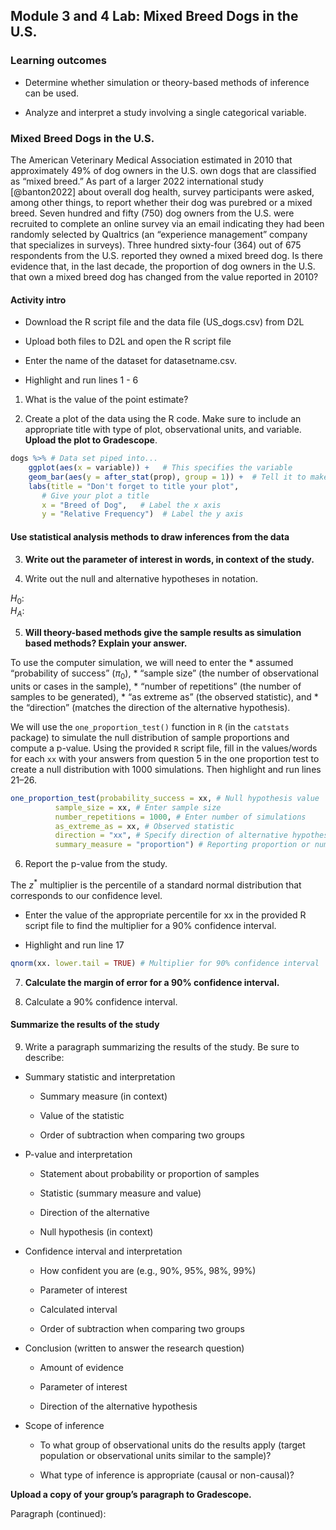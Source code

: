 ## Module 3 and 4 Lab:  Mixed Breed Dogs in the U.S.

\setstretch{1}

### Learning outcomes

* Determine whether simulation or theory-based methods of inference can be used.

* Analyze and interpret a study involving a single categorical variable.

### Mixed Breed Dogs in the U.S.

The American Veterinary Medical Association estimated in 2010 that approximately 49% of dog owners in the U.S. own dogs that are classified as “mixed breed.” As part of a larger 2022 international study [@banton2022] about overall dog health, survey participants were asked, among other things, to report whether their dog was purebred or a mixed breed.  Seven hundred and fifty (750) dog owners from the U.S. were recruited to complete an online survey via an email indicating they had been randomly selected by Qualtrics (an “experience management” company that specializes in surveys).  Three hundred sixty-four (364) out of 675 respondents from the U.S. reported they owned a mixed breed dog.  Is there evidence that, in the last decade, the proportion of dog owners in the U.S. that own a mixed breed dog has changed from the value reported in 2010? 

#### Activity intro {-}

* Download the R script file and the data file (US_dogs.csv) from D2L

* Upload both files to D2L and open the R script file

* Enter the name of the dataset for datasetname.csv.

* Highlight and run lines 1 - 6 

1.  What is the value of the point estimate?

\vspace{0.3in}

2. Create a plot of the data using the R code. Make sure to include an appropriate title with type of plot, observational units, and variable.  **Upload the plot to Gradescope**.

```r
dogs %>% # Data set piped into...
    ggplot(aes(x = variable)) +   # This specifies the variable
    geom_bar(aes(y = after_stat(prop), group = 1)) +  # Tell it to make a bar plot with proportions
    labs(title = "Don't forget to title your plot",  
       # Give your plot a title
       x = "Breed of Dog",   # Label the x axis
       y = "Relative Frequency")  # Label the y axis
```

#### Use statistical analysis methods to draw inferences from the data {-}

3.  **Write out the parameter of interest in words, in context of the study.**  

\vspace{0.5in}

4.  Write out the null and alternative hypotheses in notation.

\vspace{1mm}

| $H_0:$

\vspace{0.3in}

| $H_A:$

\vspace{0.3in}

5. **Will theory-based methods give the sample results as simulation based methods?  Explain your answer.**

\vspace{0.6in}

To use the computer simulation, we will need to enter the 
* assumed "probability of success" ($\pi_0$), 
* "sample size" (the number of observational units or cases in the sample),
* "number of repetitions" (the number of samples to be generated), 
* "as extreme as" (the observed statistic), and 
* the "direction" (matches the direction of the alternative hypothesis).

We will use the `one_proportion_test()` function in `R` (in the `catstats` package) to simulate the null distribution of sample proportions and compute a p-value. Using the provided `R` script file, fill in the values/words for each `xx` with your answers from question 5 in the one proportion test to create a null distribution with 1000 simulations. Then highlight and run lines 21--26.

```r
one_proportion_test(probability_success = xx, # Null hypothesis value
          sample_size = xx, # Enter sample size
          number_repetitions = 1000, # Enter number of simulations
          as_extreme_as = xx, # Observed statistic
          direction = "xx", # Specify direction of alternative hypothesis
          summary_measure = "proportion") # Reporting proportion or number of successes?
```
6. Report the p-value from the study.

\vspace{0.2in}

The $z^*$ multiplier is the percentile of a standard normal distribution that corresponds to our confidence level. 

* Enter the value of the appropriate percentile for xx in the provided R script file to find the multiplier for a 90\% confidence interval. 

* Highlight and run line 17

```r
qnorm(xx. lower.tail = TRUE) # Multiplier for 90% confidence interval
```

7.  **Calculate the margin of error for a 90\% confidence interval.**

\vspace{0.5in}

8. Calculate a 90\% confidence interval.

\vspace{0.6in}

#### Summarize the results of the study {-}

9. Write a paragraph summarizing the results of the study.  Be sure to describe:

* Summary statistic and interpretation

    * Summary measure (in context)
    
    * Value of the statistic 
    
    * Order of subtraction when comparing two groups

* P-value and interpretation

    * Statement about probability or proportion of samples
    
    * Statistic (summary measure and value)
    
    * Direction of the alternative 
    
    * Null hypothesis (in context) 

* Confidence interval and interpretation

    * How confident you are (e.g., 90%, 95%, 98%, 99%)
    
    * Parameter of interest
    
    * Calculated interval
    
    * Order of subtraction when comparing two groups

* Conclusion (written to answer the research question)

    * Amount of evidence
    
    * Parameter of interest 
    
    * Direction of the alternative hypothesis

* Scope of inference

    * To what group of observational units do the results apply (target population or observational units similar to the sample)?
	
    * What type of inference is appropriate (causal or non-causal)?

**Upload a copy of your group's paragraph to Gradescope.** 

\newpage

Paragraph (continued):

\newpage

